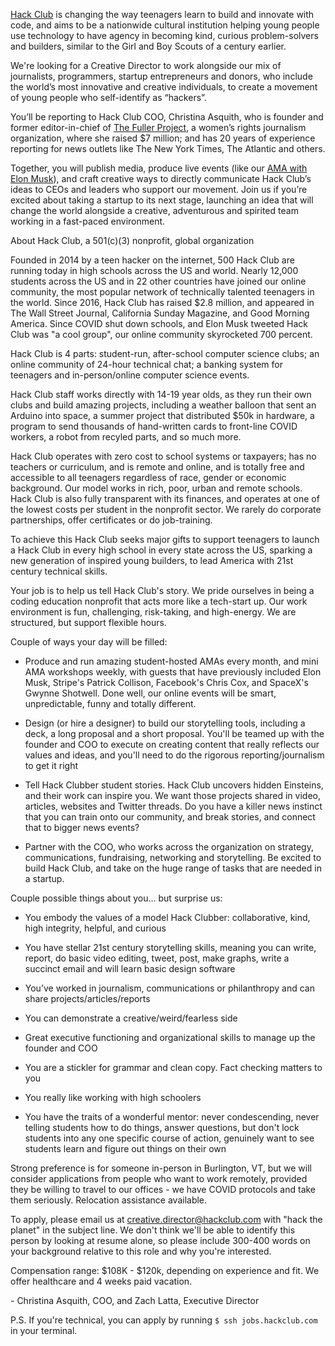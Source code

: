 [Hack Club](https://hackclub.com) is changing the way teenagers learn to build and innovate with code, and aims to be a nationwide cultural institution helping young people use technology to have agency in becoming kind, curious problem-solvers and builders, similar to the Girl and Boy Scouts of a century earlier.

We're looking for a Creative Director to work alongside our mix of journalists, programmers, startup entrepreneurs and donors, who include the world’s most innovative and creative individuals, to create a movement of young people who self-identify as “hackers”.

You’ll be reporting to Hack Club COO, Christina Asquith, who is founder and former editor-in-chief of [The Fuller Project](https://www.theatlantic.com/international/archive/2016/03/women-foreign-correspondents/472596/), a women’s rights journalism organization, where she raised $7 million; and has 20 years of experience reporting for news outlets like The New York Times, The Atlantic and others.

Together, you will publish media, produce live events (like our [AMA with Elon Musk](https://www.youtube.com/watch?v=riru9OzScwk)), and craft creative ways to directly communicate Hack Club’s ideas to CEOs and leaders who support our movement. Join us if you’re excited about taking a startup to its next stage, launching an idea that will change the world alongside a creative, adventurous and spirited team working in a fast-paced environment.

About Hack Club, a 501(c)(3) nonprofit, global organization 

Founded in 2014 by a teen hacker on the internet, 500 Hack Club are running today in high schools across the US and world. Nearly 12,000 students across the US and in 22 other countries have joined our online community, the most popular network of technically talented teenagers in the world. Since 2016, Hack Club has raised $2.8 million, and appeared in The Wall Street Journal, California Sunday Magazine, and Good Morning America. Since COVID shut down schools, and Elon Musk tweeted Hack Club was "a cool group", our online community skyrocketed 700 percent.

Hack Club is 4 parts: student-run, after-school computer science clubs; an online community of 24-hour technical chat; a banking system for teenagers and in-person/online computer science events.

Hack Club staff works directly with 14-19 year olds, as they run their own clubs and build amazing projects, including a weather balloon that sent an Arduino into space, a summer project that distributed $50k in hardware, a program to send thousands of hand-written cards to front-line COVID workers, a robot from recyled parts, and so much more.  

Hack Club operates with zero cost to school systems or taxpayers; has no teachers or curriculum, and is remote and online, and is totally free and accessible to all teenagers regardless of race, gender or economic background. Our model works in rich, poor, urban and remote schools. Hack Club is also fully transparent with its finances, and operates at one of the lowest costs per student in the nonprofit sector. We rarely do corporate partnerships, offer certificates or do job-training.  

To achieve this Hack Club seeks major gifts to support teenagers to launch a Hack Club in every high school in every state across the US, sparking a new generation of inspired young builders, to lead America with 21st century technical skills.   

Your job is to help us tell Hack Club's story. We pride ourselves in being a coding education nonprofit that acts more like a tech-start up. Our work environment is fun, challenging, risk-taking, and high-energy. We are structured, but support flexible hours. 

Couple of ways your day will be filled:

- Produce and run amazing student-hosted AMAs every month, and mini AMA workshops weekly, with guests that have previously included Elon Musk, Stripe's Patrick Collison, Facebook's Chris Cox, and SpaceX's Gwynne Shotwell. Done well, our online events will be smart, unpredictable, funny and totally different.

- Design (or hire a designer) to build our storytelling tools, including a deck, a long proposal and a short proposal. You'll be teamed up with the founder and COO to execute on creating content that really reflects our values and ideas, and you'll need to do the rigorous reporting/journalism to get it right

- Tell Hack Clubber student stories. Hack Club uncovers hidden Einsteins, and their work can inspire you. We want those projects shared in video, articles, websites and Twitter threads. Do you have a killer news instinct that you can train onto our community, and break stories, and connect that to bigger news events?

- Partner with the COO, who works across the organization on strategy, communications, fundraising, networking and storytelling. Be excited to build Hack Club, and take on the huge range of tasks that are needed in a startup.

Couple possible things about you... but surprise us: 

- You embody the values of a model Hack Clubber: collaborative, kind, high integrity, helpful, and curious

- You have stellar 21st century storytelling skills, meaning you can write, report, do basic video editing, tweet, post, make graphs, write a succinct email and will learn basic design software

- You’ve worked in journalism, communications or philanthropy and can share projects/articles/reports 

- You can demonstrate a creative/weird/fearless side

- Great executive functioning and organizational skills to manage up the founder and COO

- You are a stickler for grammar and clean copy. Fact checking matters to you

- You really like working with high schoolers

- You have the traits of a wonderful mentor: never condescending, never telling students how to do things, answer questions, but don't lock students into any one specific course of action, genuinely want to see students learn and figure out things on their own


Strong preference is for someone in-person in Burlington, VT, but we will consider applications from people who want to work remotely, provided they be willing to travel to our offices - we have COVID protocols and take them seriously. Relocation assistance available.

To apply, please email us at creative.director@hackclub.com with "hack the planet" in the subject line. We don't think we'll be able to identify this person by looking at resume alone, so please include 300-400 words on your background relative to this role and why you're interested.

Compensation range: $108K - $120k, depending on experience and fit. We offer healthcare and 4 weeks paid vacation.

\- Christina Asquith, COO, and Zach Latta, Executive Director

P.S. If you're technical, you can apply by running `$ ssh jobs.hackclub.com` in your terminal.
